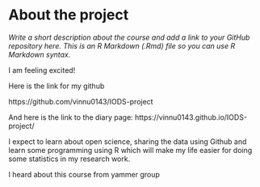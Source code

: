 
# About the project

*Write a short description about the course and add a link to your GitHub repository here. This is an R Markdown (.Rmd) file so you can use R Markdown syntax.*

I am feeling excited!

Here is the link for my github

https://github.com/vinnu0143/IODS-project

And here is the link to the diary page:
https://vinnu0143.github.io/IODS-project/

I expect to learn about open science, sharing the data using Github and learn some programming using R which will make my life easier for doing some statistics in my research work.

I heard about this course from yammer group